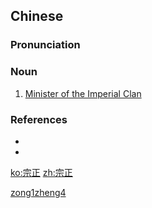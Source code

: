 ==Chinese==
{{zh-forms}}

===Pronunciation===
{{zh-pron
|m=zōngzhèng
|cat=n
}}

===Noun===
{{zh-noun}}

# {{lb|zh|archaic}} [[w:Government of the Han Dynasty#Minister of the Imperial Clan|Minister of the Imperial Clan]]

===References===
* {{pedialite|宗正|lang=zh}}
* {{pedialite|Government of the Han Dynasty#Minister of the Imperial Clan}}

[[Category:Mandarin archaic terms|zong1zheng4]]

[[ko:宗正]]
[[zh:宗正]]